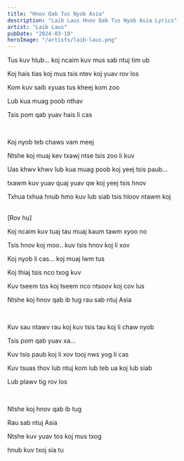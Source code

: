 ```yaml
---
title: "Hnov Qab Tus Nyob Asia"
description: "Laib Laus Hnov Qab Tus Nyob Asia Lyrics"
artist: "Laib Laus"
pubDate: "2024-03-19"
heroImage: "/artists/laib-laus.png"
---
```


Tus kuv hlub... koj ncaim kuv mus sab ntuj tim ub

Koj hais tias koj mus tsis ntev koj yuav rov los

Kom kuv saib xyuas tus kheej kom zoo

Lub kua muag poob nthav

Tsis pom qab yuav hais li cas

<br />

Koj nyob teb chaws vam meej

Ntshe koj muaj kev txawj ntse tsis zoo li kuv

Uas khwv khwv lub kua muag poob koj yeej tsis paub...

txawm kuv yuav quaj yuav qw koj yeej tsis hnov

Txhua txhua hnub hmo kuv lub siab tsis hloov ntawm koj

<br />
[Rov hu]
<br />

Koj ncaim kuv tuaj tau muaj kaum tawm xyoo no

Tsis hnov koj moo.. kuv tsis hnov koj li xov

Koj nyob li cas... koj muaj lwm tus

Koj thiaj tsis nco txog kuv

Kuv tseem tos koj tseem nco ntsoov koj cov lus

Ntshe koj hnov qab ib tug rau sab ntuj Asia

<br />

Kuv sau ntawv rau koj kuv tsis tau koj li chaw nyob

Tsis pom qab yuav xa...

Kuv tsis paub koj li xov tooj nws yog li cas

Kuv tsuas thov lub ntuj kom lub teb ua koj lub siab

Lub plawv tig rov los

<br />

Ntshe koj hnov qab ib tug

Rau sab ntuj Asia

Ntshe kuv yuav tos koj mus txog

hnub kuv txoj sia tu

